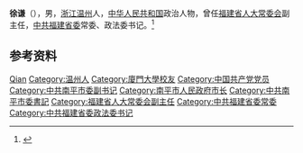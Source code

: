 {{Otheruses|other=名为徐谦的其他人物|徐谦}}

'''徐谦'''（{{bd|1954年|2月|}}），男，[[浙江|浙江]][[温州|温州]]人，[[中华人民共和国|中华人民共和国]]政治人物，曾任[[福建省人大常委会|福建省人大常委会]]副主任，[[中共福建省委|中共福建省委]]常委、政法委书记。<ref>{{Cite web|title=徐谦、张健、李红当选福建省人大常委会副主任|url=http://www.chinanews.com/gn/2012/01-17/3610696.shtml|accessdate=2020-08-03|work=中国新闻网|archive-date=2018-09-12|archive-url=https://web.archive.org/web/20180912175109/http://www.chinanews.com/gn/2012/01-17/3610696.shtml|dead-url=no}}</ref>

== 参考资料 ==
{{reflist}}

{{中国人物小作品}}

{{Authority control}}
{{DEFAULTSORT:Xu徐}}
[[Category:徐姓|Qian]]
[[Category:温州人|Category:温州人]]
[[Category:廈門大學校友|Category:廈門大學校友]]
[[Category:中国共产党党员|Category:中国共产党党员]]
[[Category:中共南平市委副书记|Category:中共南平市委副书记]]
[[Category:南平市人民政府市长|Category:南平市人民政府市长]]
[[Category:中共南平市委書記|Category:中共南平市委書記]]
[[Category:福建省人大常委会副主任|Category:福建省人大常委会副主任]]
[[Category:中共福建省委常委|Category:中共福建省委常委]]
[[Category:中共福建省委政法委书记|Category:中共福建省委政法委书记]]